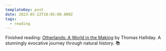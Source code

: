 ```yaml
---
templateKey: post
date: 2023-05-22T18:05:00.000Z
tags:
  - reading
---
```

Finished reading: [Otherlands: A World in the Making](https://www.goodreads.com/book/show/54913722-otherlands) by Thomas Halliday. A stunningly evocative journey through natural history. 📚